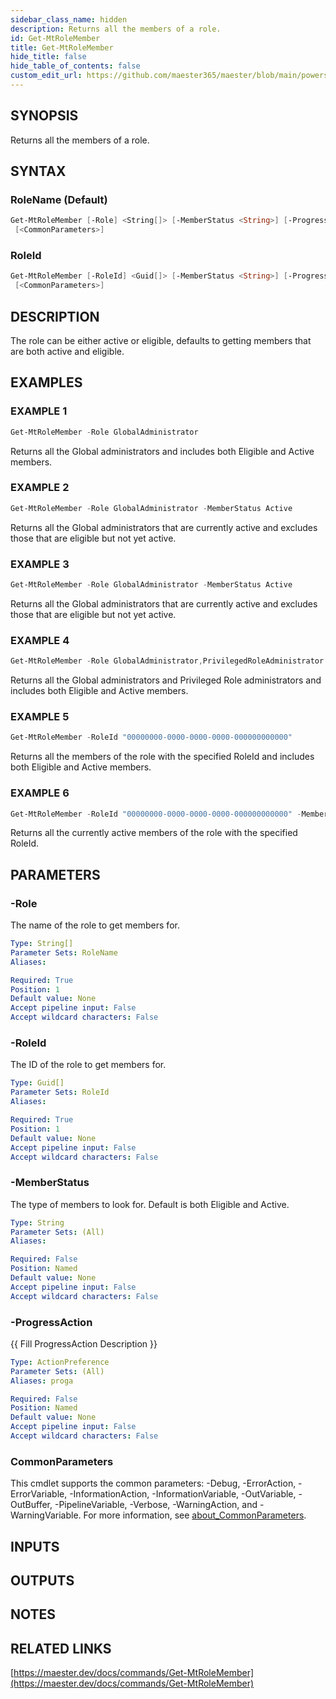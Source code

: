 ```yaml
---
sidebar_class_name: hidden
description: Returns all the members of a role.
id: Get-MtRoleMember
title: Get-MtRoleMember
hide_title: false
hide_table_of_contents: false
custom_edit_url: https://github.com/maester365/maester/blob/main/powershell/public/Get-MtRoleMember.ps1
---
```


## SYNOPSIS

Returns all the members of a role.

## SYNTAX

### RoleName (Default)

```powershell
Get-MtRoleMember [-Role] <String[]> [-MemberStatus <String>] [-ProgressAction <ActionPreference>]
 [<CommonParameters>]
```

### RoleId

```powershell
Get-MtRoleMember [-RoleId] <Guid[]> [-MemberStatus <String>] [-ProgressAction <ActionPreference>]
 [<CommonParameters>]
```

## DESCRIPTION

The role can be either active or eligible, defaults to getting members that are both active and eligible.

## EXAMPLES

### EXAMPLE 1

```powershell
Get-MtRoleMember -Role GlobalAdministrator
```

Returns all the Global administrators and includes both Eligible and Active members.

### EXAMPLE 2

```powershell
Get-MtRoleMember -Role GlobalAdministrator -MemberStatus Active
```

Returns all the Global administrators that are currently active and excludes those that are eligible but not yet active.

### EXAMPLE 3

```powershell
Get-MtRoleMember -Role GlobalAdministrator -MemberStatus Active
```

Returns all the Global administrators that are currently active and excludes those that are eligible but not yet active.

### EXAMPLE 4

```powershell
Get-MtRoleMember -Role GlobalAdministrator,PrivilegedRoleAdministrator
```

Returns all the Global administrators and Privileged Role administrators and includes both Eligible and Active members.

### EXAMPLE 5

```powershell
Get-MtRoleMember -RoleId "00000000-0000-0000-0000-000000000000"
```

Returns all the members of the role with the specified RoleId and includes both Eligible and Active members.

### EXAMPLE 6

```powershell
Get-MtRoleMember -RoleId "00000000-0000-0000-0000-000000000000" -MemberStatus Active
```

Returns all the currently active members of the role with the specified RoleId.

## PARAMETERS

### -Role

The name of the role to get members for.

```yaml
Type: String[]
Parameter Sets: RoleName
Aliases:

Required: True
Position: 1
Default value: None
Accept pipeline input: False
Accept wildcard characters: False
```

### -RoleId

The ID of the role to get members for.

```yaml
Type: Guid[]
Parameter Sets: RoleId
Aliases:

Required: True
Position: 1
Default value: None
Accept pipeline input: False
Accept wildcard characters: False
```

### -MemberStatus

The type of members to look for.
Default is both Eligible and Active.

```yaml
Type: String
Parameter Sets: (All)
Aliases:

Required: False
Position: Named
Default value: None
Accept pipeline input: False
Accept wildcard characters: False
```

### -ProgressAction

\{\{ Fill ProgressAction Description \}\}

```yaml
Type: ActionPreference
Parameter Sets: (All)
Aliases: proga

Required: False
Position: Named
Default value: None
Accept pipeline input: False
Accept wildcard characters: False
```

### CommonParameters

This cmdlet supports the common parameters: -Debug, -ErrorAction, -ErrorVariable, -InformationAction, -InformationVariable, -OutVariable, -OutBuffer, -PipelineVariable, -Verbose, -WarningAction, and -WarningVariable. For more information, see [about_CommonParameters](http://go.microsoft.com/fwlink/?LinkID=113216).

## INPUTS

## OUTPUTS

## NOTES

## RELATED LINKS

[https://maester.dev/docs/commands/Get-MtRoleMember](https://maester.dev/docs/commands/Get-MtRoleMember)
